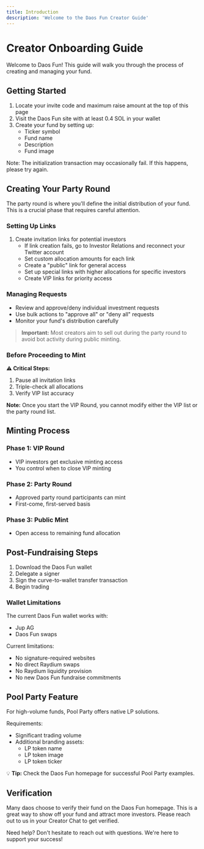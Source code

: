 ```yaml
---
title: Introduction
description: 'Welcome to the Daos Fun Creator Guide'
---
```


# Creator Onboarding Guide

Welcome to Daos Fun! This guide will walk you through the process of creating and managing your fund.

## Getting Started

1. Locate your invite code and maximum raise amount at the top of this page
2. Visit the Daos Fun site with at least 0.4 SOL in your wallet
3. Create your fund by setting up:
   - Ticker symbol
   - Fund name
   - Description
   - Fund image
   
Note: The initialization transaction may occasionally fail. If this happens, please try again.

## Creating Your Party Round

The party round is where you'll define the initial distribution of your fund. This is a crucial phase that requires careful attention.

### Setting Up Links

1. Create invitation links for potential investors
   - If link creation fails, go to Investor Relations and reconnect your Twitter account
   - Set custom allocation amounts for each link
   - Create a "public" link for general access
   - Set up special links with higher allocations for specific investors
   - Create VIP links for priority access

### Managing Requests

- Review and approve/deny individual investment requests
- Use bulk actions to "approve all" or "deny all" requests
- Monitor your fund's distribution carefully

> **Important:** Most creators aim to sell out during the party round to avoid bot activity during public minting.

### Before Proceeding to Mint

**⚠️ Critical Steps:**
1. Pause all invitation links
2. Triple-check all allocations
3. Verify VIP list accuracy

**Note:** Once you start the VIP Round, you cannot modify either the VIP list or the party round list.

## Minting Process

### Phase 1: VIP Round
- VIP investors get exclusive minting access
- You control when to close VIP minting

### Phase 2: Party Round
- Approved party round participants can mint
- First-come, first-served basis

### Phase 3: Public Mint
- Open access to remaining fund allocation

## Post-Fundraising Steps

1. Download the Daos Fun wallet
2. Delegate a signer
3. Sign the curve-to-wallet transfer transaction
4. Begin trading

### Wallet Limitations

The current Daos Fun wallet works with:
- Jup AG
- Daos Fun swaps

Current limitations:
- No signature-required websites
- No direct Raydium swaps
- No Raydium liquidity provision
- No new Daos Fun fundraise commitments

## Pool Party Feature

For high-volume funds, Pool Party offers native LP solutions.

Requirements:
- Significant trading volume
- Additional branding assets:
  - LP token name
  - LP token image
  - LP token ticker
  
💡 **Tip:** Check the Daos Fun homepage for successful Pool Party examples.

## Verification

Many daos choose to verify their fund on the Daos Fun homepage. This is a great way to show off your fund and attract more investors.
Please reach out to us in your Creator Chat to get verified. 

Need help? Don't hesitate to reach out with questions. We're here to support your success! 

